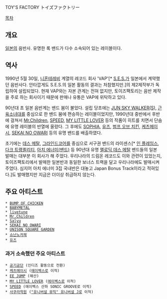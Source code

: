 TOY'S FACTORY
トイズファクトリー

[[목차]]
== 개요 ==
[[일본]]의 음반사. 유명한 록 밴드가 다수 소속되어 있는 레이블이다.

== 역사 ==
1990년 5월 30일, [[니혼테레비]] 계열의 레코드 회사 'VAP'[* [[S.E.S.]]가 일본에서 계약했던 음반사다. 안타깝게도 S.E.S.의 일본 활동의 결과는 처참했지만.]의 제2제작부가 독립하여 설립되었다. 현재 VAP와는 자본 관계는 전혀 없지만, 토이즈팩토리는 음반 제작을 주로 하는 회사이기 때문에 판매나 유통은 VAP에 위탁하고 있다.

90년대 초 일본 음반계는 밴드 붐이 불었다. 설립 당초에는 [[JUN SKY WALKER(S)]], [[근육소녀대]]를 중심으로 한 밴드 붐에 편승하는 레이블이었지만, 1990년대 중반에서 후반에 걸쳐서 [[Mr.Children]], [[SPEED]], [[MY LITTLE LOVER]] 등의 작품이 히트를 치면서 단숨에 유명 레이블의 반열에 올랐다. 그 후에도 [[SOPHIA]], [[유즈]], [[범프 오브 치킨]], [[케츠메이시]], [[SEKAI NO OWARI]] 등의 유명 밴드를 배출하였다.

초기에는 [[데스 메탈]], [[그라인드코어]]를 중심으로 서구권 밴드의 라이센스[* [[인 플레임스]], [[다크 트랭퀼리티]], [[아치 에너미(밴드)]] 등 90년대 유명 [[멜로딕 데스 메탈]] 밴드들의 일본 발매는 대부분 이 회사가 해 주었다. 우리나라의 드림온 레코드도 이와 관련이 있었는지, 토이즈팩토리에서 발매한 일본반과 동일한 보너스 트랙을 달고 우리나라에도 발매시켜주었다. 심지어 아치 에너미 3집 국내반은 대놓고 Japan Bonus Track이라고 적혀있다.]도 발매했지만 지금은 더이상 취급하지 않는다.

== 주요 아티스트 ==
 * [[BUMP OF CHICKEN]]
 * [[BABYMETAL]]
 * [[livetune]]
 * [[Mr.Children]]
 * [[Salyu]]
 * [[SEKAI NO OWARI]]
 * [[UNISON SQUARE GARDEN]]
 * [[쇼난노카제]]
 * [[유즈]]
=== 과거 소속했던 주요 아티스트 ===
 * [[공기공단]] (인디즈 활동으로 전환)
 * [[케츠메이시]] ([[에이벡스]]로 이적)
 * [[EE JUMP]] (해산)
 * [[MY LITTLE LOVER]] ([[에이벡스]]로 이적)
 * [[SPEED]] (에이벡스 산하 SONIC GROOVE로 이적)
 * [[사쿠라학원]] ([["유니버설 뮤직" 유니버설 J]]로 이적)
